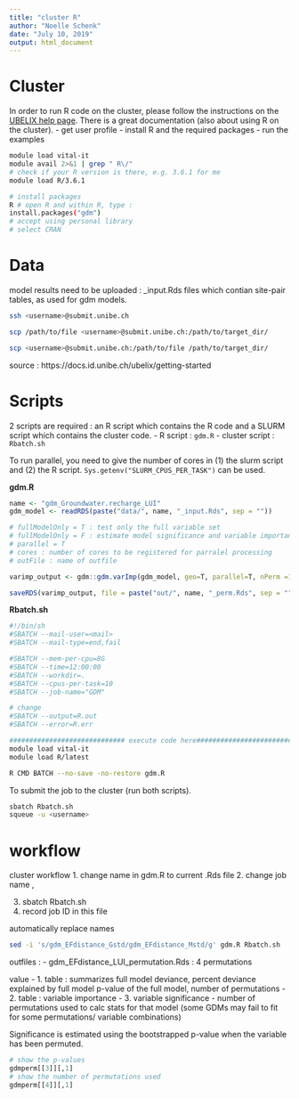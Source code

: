 ```yaml
---
title: "cluster R"
author: "Noelle Schenk"
date: "July 10, 2019"
output: html_document
---
```

# Cluster
In order to run R code on the cluster, please follow the instructions on the [UBELIX help page](https://docs.id.unibe.ch/ubelix/). There is a great documentation (also about using R on the cluster).
- get user profile
- install R and the required packages
- run the examples
```bash
module load vital-it
module avail 2>&1 | grep " R\/"
# check if your R version is there, e.g. 3.6.1 for me
module load R/3.6.1

# install packages
R # open R and within R, type : 
install.packages("gdm")
# accept using personal library
# select CRAN
```


# Data
model results need to be uploaded : <modelname>_input.Rds files which contian site-pair tables, as used for gdm models.
```bash
ssh <username>@submit.unibe.ch

scp /path/to/file <username>@submit.unibe.ch:/path/to/target_dir/

scp <username>@submit.unibe.ch:/path/to/file /path/to/target_dir/
```
source : https://docs.id.unibe.ch/ubelix/getting-started


# Scripts
2 scripts are required : an R script which contains the R code and a SLURM script which contains the cluster code.
- R script : `gdm.R`
- cluster script : `Rbatch.sh`

To run parallel, you need to give the number of cores in (1) the slurm script and (2) the R script. `Sys.getenv("SLURM_CPUS_PER_TASK")` can be used.

**gdm.R**
```r
name <- "gdm_Groundwater.recharge_LUI"
gdm_model <- readRDS(paste("data/", name, "_input.Rds", sep = ""))

# fullModelOnly = T : test only the full variable set
# fullModelOnly = F : estimate model significance and variable importance/ significance using m...
# parallel = T
# cores : number of cores to be registered for parralel processing
# outFile : name of outfile

varimp_output <- gdm::gdm.varImp(gdm_model, geo=T, parallel=T, nPerm =100, cores = 10)

saveRDS(varimp_output, file = paste("out/", name, "_perm.Rds", sep = ""))
```


**Rbatch.sh**
```bash
#!/bin/sh
#SBATCH --mail-user=<mail>
#SBATCH --mail-type=end,fail

#SBATCH --mem-per-cpu=8G
#SBATCH --time=12:00:00
#SBATCH --workdir=.
#SBATCH --cpus-per-task=10
#SBATCH --job-name="GDM"

# change
#SBATCH --output=R.out
#SBATCH --error=R.err

############################# execute code here################################ 
module load vital-it
module load R/latest

R CMD BATCH --no-save -no-restore gdm.R
```

To submit the job to the cluster (run both scripts).
```bash
sbatch Rbatch.sh
squeue -u <username>
```


# workflow
cluster workflow 
1. change name in gdm.R to current .Rds file
2. change job name ,


3. sbatch Rbatch.sh
4. record job ID in this file

automatically replace names
```bash
sed -i 's/gdm_EFdistance_Gstd/gdm_EFdistance_Mstd/g' gdm.R Rbatch.sh
```



outfiles : 
- gdm_EFdistance_LUI_permutation.Rds : 4 permutations

value
- 1. table : summarizes full model deviance, percent deviance explained by full model
    p-value of the full model, number of permutations
- 2. table : variable importance
- 3. variable significance
- number of permutations used to calc stats for that model (some GDMs may fail to fit for some permutations/ variable combinations)

Significance is estimated using the bootstrapped p-value when the variable has been permuted.

```r
# show the p-values
gdmperm[[3]][,1]
# show the number of permutations used
gdmperm[[4]][,1]
```

